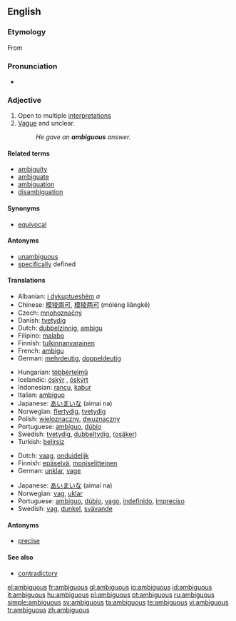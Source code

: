 ==English==

===Etymology===
From {{etyl|la|en}} {{term|ambiguus||lang=la|moving from side to side, of doubtful nature}}

===Pronunciation===
* {{audio|en-us-ambiguous.ogg|Audio (US)}}

===Adjective===
{{en-adj}}

# Open to multiple [[interpretation]]s
# [[vague|Vague]] and unclear.
#: ''He gave an '''ambiguous''' answer.''

====Related terms====
* [[ambiguity]]
* [[ambiguate]]
* [[ambiguation]]
* [[disambiguation]]

====Synonyms====
* [[equivocal]]

====Antonyms====
* [[unambiguous]]
* [[specific]]ally defined

====Translations====
{{trans-top|open to multiple interpretations}}
* Albanian: [[i dykuptueshëm]] ''a''
* Chinese: [[模稜兩可]], [[模稜两可]] (móléng liǎngkě)
* Czech: [[mnohoznačný]] {{m}}
* Danish: [[tvetydig]]
* Dutch: [[dubbelzinnig]], [[ambigu]]
* Filipino: [[malabo]]
* Finnish: [[tulkinnanvarainen]]
* French: [[ambigu]]
* German: [[mehrdeutig]], [[doppeldeutig]]
{{trans-mid}}
* Hungarian: [[többértelmű]]
* Icelandic: [[óskýr]] {{m|f}}, [[óskýrt]] {{n}}
* Indonesian: [[rancu]], [[kabur]]
* Italian: [[ambiguo]] {{m}}
* Japanese: [[あいまいな]] (aimai na)
* Norwegian: [[flertydig]], [[tvetydig]]
* Polish: [[wieloznaczny]], [[dwuznaczny]]
* Portuguese: [[ambíguo]], [[dúbio]]
* Swedish: [[tvetydig]], [[dubbeltydig]], ([[osäker]])
* Turkish: [[belirsiz]]
{{trans-bottom}}

{{trans-top|vague and unclear}}
* Dutch: [[vaag]], [[onduidelijk]]
* Finnish: [[epäselvä]], [[moniselitteinen]]
* German: [[unklar]], [[vage]]
{{trans-mid}}
* Japanese: [[あいまいな]] (aimai na)
* Norwegian: [[vag]], [[uklar]]
* Portuguese: [[ambíguo]], [[dúbio]], [[vago]], [[indefinido]], [[impreciso]]
* Swedish: [[vag]], [[dunkel]], [[svävande]]
{{trans-bottom}}

====Antonyms====
* [[precise]]

====See also====
* [[contradictory]]

[[el:ambiguous]]
[[fr:ambiguous]]
[[gl:ambiguous]]
[[io:ambiguous]]
[[id:ambiguous]]
[[it:ambiguous]]
[[hu:ambiguous]]
[[pl:ambiguous]]
[[pt:ambiguous]]
[[ru:ambiguous]]
[[simple:ambiguous]]
[[sv:ambiguous]]
[[ta:ambiguous]]
[[te:ambiguous]]
[[vi:ambiguous]]
[[tr:ambiguous]]
[[zh:ambiguous]]